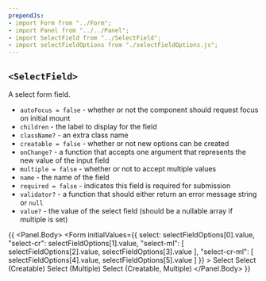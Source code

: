 ```yaml
---
prependJs:
- import Form from "../Form";
- import Panel from "../../Panel";
- import SelectField from "../SelectField";
- import selectFieldOptions from "./selectFieldOptions.js";
---
```


## `<SelectField>`

A select form field.

* `autoFocus = false` - whether or not the component should request focus on initial mount
* `children` - the label to display for the field
* `className?` - an extra class name
* `creatable = false` - whether or not new options can be created
* `onChange?` - a function that accepts one argument that represents the new value of the input field
* `multiple = false` - whether or not to accept multiple values
* `name` - the name of the field
* `required = false` - indicates this field is required for submission
* `validator?` - a function that should either return an error message string or `null`
* `value?` - the value of the select field (should be a nullable array if multiple is set)

{{
  <Panel>
    <Panel.Body>
      <Form
        initialValues={{
          select: selectFieldOptions[0].value,
          "select-cr": selectFieldOptions[1].value,
          "select-ml": [
            selectFieldOptions[2].value,
            selectFieldOptions[3].value
          ],
          "select-cr-ml": [
            selectFieldOptions[4].value,
            selectFieldOptions[5].value
          ]
        }}
      >
        <SelectField
          name="select"
          options={selectFieldOptions}
          required
        >
          Select
        </SelectField>
        <SelectField
          name="select-cr"
          options={selectFieldOptions}
          creatable
          required
        >
          Select (Creatable)
        </SelectField>
        <SelectField
          name="select-ml"
          options={selectFieldOptions}
          multiple
          required
        >
          Select (Multiple)
        </SelectField>
        <SelectField
          name="select-cr-ml"
          options={selectFieldOptions}
          creatable
          multiple
          required
        >
          Select (Creatable, Multiple)
        </SelectField>
      </Form>
    </Panel.Body>
  </Panel>
}}
